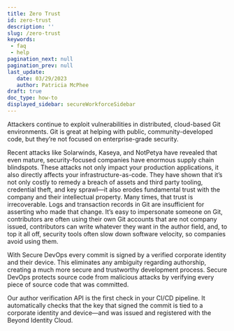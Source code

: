 ```yaml
---
title: Zero Trust 
id: zero-trust
description: ''
slug: /zero-trust 
keywords: 
 - faq
 - help
pagination_next: null
pagination_prev: null
last_update: 
   date: 03/29/2023
   author: Patricia McPhee
draft: true
doc_type: how-to
displayed_sidebar: secureWorkforceSidebar
---
```



Attackers continue to exploit vulnerabilities in distributed, cloud-based Git environments. Git is great at helping with public, community-developed code, but they’re not focused on enterprise-grade security. 

Recent attacks like Solarwinds, Kaseya, and NotPetya have revealed that even mature, security-focused companies have enormous supply chain blindspots. These attacks not only impact your production applications, it also directly affects your infrastructure-as-code. They have shown that it’s not only costly to remedy a breach of assets and third party tooling, credential theft, and key sprawl—it also erodes fundamental trust with the company and their intellectual property. Many times, that trust is irrecoverable. Logs and transaction records in Git are insufficient for asserting who made that change. It’s easy to impersonate someone on Git, contributors are often using their own Git accounts that are not company issued, contributors can write whatever they want in the author field, and, to top it all off, security tools often slow down software velocity, so companies avoid using them.

With Secure DevOps every commit is signed by a verified corporate identity and their device. This eliminates any ambiguity regarding authorship, creating a much more secure and trustworthy development process. Secure DevOps protects source code from malicious attacks by verifying every piece of source code that was committed. 

Our author verification API is the first check in your CI/CD pipeline. It automatically checks that the key that signed the commit is tied to a corporate identity and device—and was issued and registered with the Beyond Identity Cloud.

